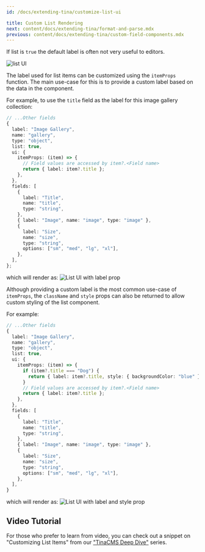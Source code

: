 ```yaml
---
id: /docs/extending-tina/customize-list-ui

title: Custom List Rendering
next: content/docs/extending-tina/format-and-parse.mdx
previous: content/docs/extending-tina/custom-field-components.mdx
---
```


If list is `true` the default label is often not very useful to editors.

![list UI](/img/docs/extending-tina/Extending_Tina_No_List_Props.png)

The label used for list items can be customized using the `itemProps` function. The main use-case for this is to provide a custom label based on the data in the component.

For example, to use the `title` field as the label for this image gallery collection:

```ts
// ...Other fields
{
  label: "Image Gallery",
  name: "gallery",
  type: "object",
  list: true,
  ui: {
    itemProps: (item) => {
      // Field values are accessed by item?.<Field name>
      return { label: item?.title };
    },
  },
  fields: [
    {
      label: "Title",
      name: "title",
      type: "string",
    },
    { label: "Image", name: "image", type: "image" },
    {
      label: "Size",
      name: "size",
      type: "string",
      options: ["sm", "med", "lg", "xl"],
    },
  ],
};
```

which will render as:
![List UI with label prop](/img/docs/extending-tina/Extending_Tina_Label_List_Props.png)

Although providing a custom label is the most common use-case of `itemProps`, the `className` and `style` props can also be returned to allow custom styling of the list component.

For example:

```ts
// ...Other fields
{
  label: "Image Gallery",
  name: "gallery",
  type: "object",
  list: true,
  ui: {
    itemProps: (item) => {
      if (item?.title === "Dog") {
        return { label: item?.title, style: { backgroundColor: "blue" } };
      }
      // Field values are accessed by item?.<Field name>
      return { label: item?.title };
    },
  },
  fields: [
    {
      label: "Title",
      name: "title",
      type: "string",
    },
    { label: "Image", name: "image", type: "image" },
    {
      label: "Size",
      name: "size",
      type: "string",
      options: ["sm", "med", "lg", "xl"],
    },
  ],
}
```

which will render as:
![List UI with label and style prop](/img/docs/extending-tina/Extending_Tina_Style_List_Props.png)

## Video Tutorial

For those who prefer to learn from video, you can check out a snippet on "Customizing List Items" from our ["TinaCMS Deep Dive"](https://www.youtube.com/watch?v=PcgnJDILv4w&list=PLPar4H9PHKVqoCwZy79PHr8-W_vA3lAOB&pp=iAQB) series.

<Youtube embedSrc="https://www.youtube.com/embed/amSRwAbgMR0?start=545&end=727" />

